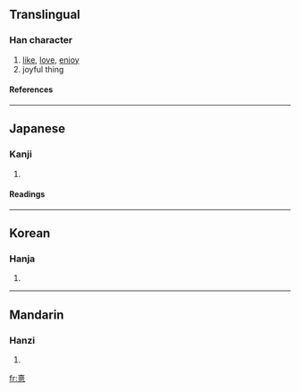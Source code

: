 {{see|喜}}

==Translingual==
===Han character===
{{Han char|rn=61|rad=心|as=12|sn=16|four=|canj=土口廿心 (GRTP)}}
# [[like]], [[love]], [[enjoy]]
# joyful thing
====References====
{{Han ref|kx=0402.250|dkj=11219|dj=0743.030|hdz=42349.050|uh=6199|ud=24985}}
----
==Japanese==
===Kanji===
{{ja-kanji|grade=|rs=心12}}
# {{defn|Japanese}} 
====Readings====
{{ja-readings|on=[[き]] (ki), [[し]] (shi)|kun=[[よろこぶ]] (yorokobu)}}
----
==Korean==
===Hanja===
{{ko-hanja|hangeul=희|eumhun=기뻐할|rv=hui|mr=hŭi|y=huy}}
# {{defn|Korean}}
----
==Mandarin==
===Hanzi===
{{cmn-hanzi|pin=[[xǐ]] (xi3)|wg=hsi<sup>3</sup>}}
# {{defn|Mandarin}}

[[fr:憙]]